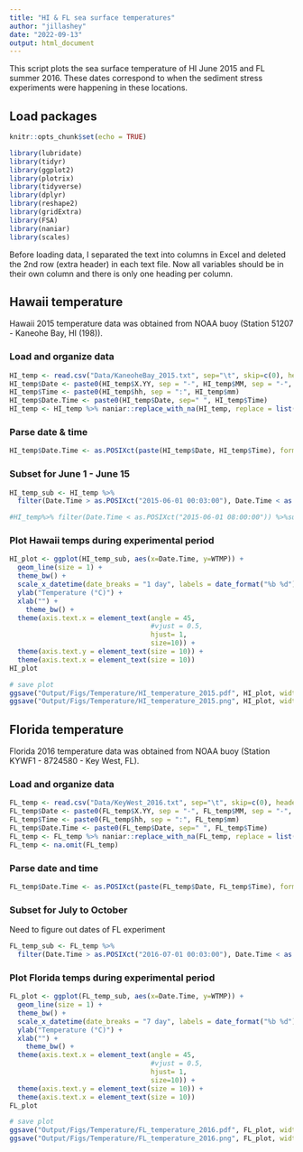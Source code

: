 ```yaml
---
title: "HI & FL sea surface temperatures"
author: "jillashey"
date: "2022-09-13"
output: html_document
---
```


This script plots the sea surface temperature of HI June 2015 and FL summer 2016. These dates correspond to when the sediment stress experiments were happening in these locations.

## Load packages 
```r
knitr::opts_chunk$set(echo = TRUE)

library(lubridate)
library(tidyr)
library(ggplot2)
library(plotrix)
library(tidyverse)
library(dplyr)
library(reshape2)
library(gridExtra)
library(FSA)
library(naniar)
library(scales)

```

Before loading data, I separated the text into columns in Excel and deleted the 2nd row (extra header) in each text file. Now all variables should be in their own column and there is only one heading per column. 

## Hawaii temperature 

Hawaii 2015 temperature data was obtained from NOAA buoy (Station 51207 - Kaneohe Bay, HI (198)). 

### Load and organize data 
```r
HI_temp <- read.csv("Data/KaneoheBay_2015.txt", sep="\t", skip=c(0), header=TRUE, na.strings = "NA")[,c(1:5,15)]
HI_temp$Date <- paste0(HI_temp$X.YY, sep = "-", HI_temp$MM, sep = "-", HI_temp$DD)
HI_temp$Time <- paste0(HI_temp$hh, sep = ":", HI_temp$mm)
HI_temp$Date.Time <- paste0(HI_temp$Date, sep=" ", HI_temp$Time)
HI_temp <- HI_temp %>% naniar::replace_with_na(HI_temp, replace = list(WTMP=c("9   9.", ".0 999", "999", "0 999."))) # replace all weird enteries with NAs
```

### Parse date & time 
```r
HI_temp$Date.Time <- as.POSIXct(paste(HI_temp$Date, HI_temp$Time), format="%Y-%m-%d %H:%M", tz = "HST")
```

### Subset for June 1 - June 15
```r
HI_temp_sub <- HI_temp %>% 
  filter(Date.Time > as.POSIXct("2015-06-01 00:03:00"), Date.Time < as.POSIXct("2015-06-15 23:00:00"))

#HI_temp%>% filter(Date.Time < as.POSIXct("2015-06-01 08:00:00")) %>%summarise(mean=mean(WTMP),sd=sd(WTMP),se=std.error(WTMP))
```

### Plot Hawaii temps during experimental period 
```r
HI_plot <- ggplot(HI_temp_sub, aes(x=Date.Time, y=WTMP)) +
  geom_line(size = 1) + 
  theme_bw() +
  scale_x_datetime(date_breaks = "1 day", labels = date_format("%b %d")) + 
  ylab("Temperature (°C)") + 
  xlab("") + 
    theme_bw() +
  theme(axis.text.x = element_text(angle = 45, 
                                   #vjust = 0.5, 
                                   hjust= 1, 
                                   size=10)) + 
  theme(axis.text.y = element_text(size = 10)) +
  theme(axis.text.x = element_text(size = 10)) 
HI_plot

# save plot
ggsave("Output/Figs/Temperature/HI_temperature_2015.pdf", HI_plot, width = 49, height = 40, units = c("in"))
ggsave("Output/Figs/Temperature/HI_temperature_2015.png", HI_plot, width = 49, height = 40, units = c("in"))
```


## Florida temperature 

Florida 2016 temperature data was obtained from NOAA buoy (Station KYWF1 - 8724580 - Key West, FL). 

### Load and organize data 
```r
FL_temp <- read.csv("Data/KeyWest_2016.txt", sep="\t", skip=c(0), header=TRUE, na.strings = "NA")[,c(1:5,15)]
FL_temp$Date <- paste0(FL_temp$X.YY, sep = "-", FL_temp$MM, sep = "-", FL_temp$DD)
FL_temp$Time <- paste0(FL_temp$hh, sep = ":", FL_temp$mm)
FL_temp$Date.Time <- paste0(FL_temp$Date, sep=" ", FL_temp$Time)
FL_temp <- FL_temp %>% naniar::replace_with_na(FL_temp, replace = list(WTMP=c("999"))) # replace all weird enteries with NAs
FL_temp <- na.omit(FL_temp)
```

### Parse date and time
```r
FL_temp$Date.Time <- as.POSIXct(paste(FL_temp$Date, FL_temp$Time), format="%Y-%m-%d %H:%M", tz = "EST")
```

### Subset for July to October

Need to figure out dates of FL experiment
```r
FL_temp_sub <- FL_temp %>% 
  filter(Date.Time > as.POSIXct("2016-07-01 00:03:00"), Date.Time < as.POSIXct("2016-10-31 23:00:00"))
```

### Plot Florida temps during experimental period 
```r
FL_plot <- ggplot(FL_temp_sub, aes(x=Date.Time, y=WTMP)) +
  geom_line(size = 1) + 
  theme_bw() +
  scale_x_datetime(date_breaks = "7 day", labels = date_format("%b %d")) + 
  ylab("Temperature (°C)") + 
  xlab("") + 
    theme_bw() +
  theme(axis.text.x = element_text(angle = 45, 
                                   #vjust = 0.5, 
                                   hjust= 1, 
                                   size=10)) + 
  theme(axis.text.y = element_text(size = 10)) +
  theme(axis.text.x = element_text(size = 10)) 
FL_plot

# save plot
ggsave("Output/Figs/Temperature/FL_temperature_2016.pdf", FL_plot, width = 49, height = 40, units = c("in"))
ggsave("Output/Figs/Temperature/FL_temperature_2016.png", FL_plot, width = 49, height = 40, units = c("in"))
```















